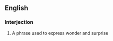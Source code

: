 ==English==

===Interjection===
{{head|en|misspelling}}

# A phrase used to express wonder and surprise